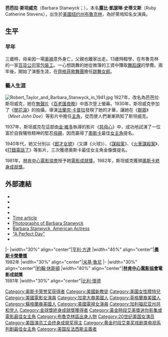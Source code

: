 {{noteTA
|G1=Show
|T=zh:芭芭拉·斯坦威克; zh-tw:芭芭拉·史坦威; 
|1=zh:斯坦威克; zh-tw:史坦威; 
}}
{{Infobox entertainer
| type = 女演員
| image         = Annex - Stanwyck, Barbara (Stella Dallas) 01.jpg
| image_size = 250px
| birthdate     = {{birth date|1907|7|16}}
| location      = {{USA}}[[美國|美國]][[紐約州|紐約州]][[布魯克林區|布魯克林區]]
| deathdate     = {{death date and age|1990|1|20|1907|7|16}}
| deathplace    = {{USA}}[[美國|美國]][[加利福尼亞州|加利福尼亞州]][[聖莫尼卡|聖莫尼卡]]
| occupation = 演員
| yearsactive   = 1927 – 1986
| spouse        =Frank Fay (1928 – 1935)<br />[[罗伯特·泰勒_(1911年)|罗伯特·泰勒]] (1939 – 1951)
| academyawards='''[[奧斯卡榮譽獎|奧斯卡榮譽獎]]'''<br>1982年 For superlative creativity and unique contribution to the art of screen acting
| goldenglobeawards='''最佳劇集、迷你影集及電視電影女配角'''<br>1983年 《The Thorn Birds》 <br> '''[[金球獎終身成就獎|金球獎終身成就獎]]'''<br>1986年 終身成就獎
| emmyawards='''最佳劇情類女主角'''<br>1961年 《The Barbara Stanwyck Show》<br>1966年 《The Big Valley》<br>'''最佳迷你影集及電視電影女配角'''<br>1983年 《The Thorn Birds》
| sagawards='''終身成就獎'''<br>1967年 終身成就獎
| awards='''[[AFI終身成就獎|AFI終身成就獎]]'''<br>1986年 終身成就獎
}}
'''芭芭拉·斯坦威克'''（Barbara Stanwyck；{{bd|1907年|7月16日|1990年|1月20日|catIdx=Stanwyck}}），本名'''露比·凱瑟琳·史蒂文斯'''（Ruby Catherine Stevens），出生於[[美國|美國]][[纽约州|纽约州]][[布魯克林|布魯克林]]，為好萊塢知名女演員。

== 生平 ==
=== 早年 ===
三歲時，母亲因一場[[車禍|車禍]]意外身亡，父親也離家出走。13歲時輟學，在布魯克林的一家[[百貨公司|百貨公司]]當[[包裝工|包裝工]]。一心想跳舞的她從微簿的工資中賺取[[舞蹈課|舞蹈課]]的學費。兩年後，開始了演藝生涯，在[[齊格菲歌舞團|齊格菲歌舞團]]擔任[[跳舞女郎|跳舞女郎]]。

=== 藝人生涯 ===
[[File:Robert_Taylor_and_Barbara_Stanwyck_in_1941.jpg|thumb]]
1927年，改名為芭芭拉·斯坦威克，她在[[無聲片|無聲片]]《[[百老匯夜晚|百老匯夜晚]]》中首次登上螢幕。1930年，斯坦威克參加了《[[閒花淚|閒花淚]]》的拍攝，導演[[法蘭克·卡普拉|法蘭克·卡普拉]]發現了她的才華，讓她在《[[群眾|群眾]]》（''Meet John Doe''）等影片中擔任[[主角|主角]]，從而使人們漸漸熟知了斯坦威克。

1937年，斯坦威克在這部由[[金·維多|金·維多]]執導的影片《[[慈母心|慈母心]]》中，成功地試演了一位富於自我犧牲精神的堅忍[[母親|母親]]，因而贏得了[[奧斯卡|奧斯卡]]最佳[[女主角|女主角]]提名。

1940年代，她又分別以《[[郎才女貌|郎才女貌]]》（又譯《火球》）、《[[謀殺案|謀殺案]]》、《[[火車謀殺案|火車謀殺案]]》、《[[打錯電話了|打錯電話了]]》等影片，三次獲德奧斯卡最佳女主角金像獎提名。

1981年，[[林肯中心電影協會|林肯中心電影協會]]授予她[[林肯中心電影協會電影成就獎|電影成就獎]]。1982年，斯坦威克獲頒[[奧斯卡終身成就獎|奧斯卡終身成就獎]]。



== 外部連結 ==
{{Commonscat|Barbara Stanwyck}}
{{wikiquote}}
* {{imdb|0001766}}
* {{tcmdb name|183111}}
* {{Amg name|67643}}
* {{ibdb|60876}}
* [http://www.time.com/time/sampler/article/0,8599,170907,00.html Time article] {{Wayback|url=http://www.time.com/time/sampler/article/0,8599,170907,00.html |date=20010913021940 }}
* [http://film.virtual-history.com/person.php?personid=910 Photographs of Barbara Stanwyck] {{Wayback|url=http://film.virtual-history.com/person.php?personid=910 |date=20081222174324 }}
* [http://www.cinemagraphe.com/barbara-stanwyck.php Barbara Stanwyck, American Actress] {{Wayback|url=http://www.cinemagraphe.com/barbara-stanwyck.php |date=20100219094159 }}
* [http://www.youtube.com/watch?v=F391_23ysbU "A Perfect Day"] {{Wayback|url=http://www.youtube.com/watch?v=F391_23ysbU |date=20101103142502 }}
* {{findagrave|1729}}

{{start box}}
{{s-awards}}
|-
|width="30%" align="center"|[[亨利·方達|亨利·方達]]
|width="40%" align="center"|'''[[奧斯卡榮譽獎|奧斯卡榮譽獎]]'''<br />1982年
|width="30%" align="center"|[[米基·魯尼|米基·魯尼]]
|-
|width="30%" align="center"|[[約翰·休斯頓|約翰·休斯頓]]
|width="40%" align="center"|'''[[林肯中心電影協會|林肯中心電影協會]]電影成就獎'''<br />1981年
|width="30%" align="center"|[[比利·懷德|比利·懷德]]
{{end box}}
{{塞西尔·B·德米尔奖}}
{{美国演员工会终身成就奖}}
{{黄金时段艾美奖剧情类最佳女主角}}
{{黄金时段艾美奖最佳喜剧类电视系列剧女主角}}
{{黃金時段艾美獎迷你影集／電視電影最佳女主角}}
{{AFI終身成就獎}}
{{Authority control}}
{{DEFAULTSORT: Stanwyck, Bababra}}
[[Category:奥斯卡荣誉奖获得者|Category:奥斯卡荣誉奖获得者]]
[[Category:美國新教徒|Category:美國新教徒]]
[[Category:美國女性模特兒|Category:美國女性模特兒]]
[[Category:美國電影女演員|Category:美國電影女演員]]
[[Category:加拿大裔美國人|Category:加拿大裔美國人]]
[[Category:英格蘭裔美國人|Category:英格蘭裔美國人]]
[[Category:蘇格蘭裔美國人|Category:蘇格蘭裔美國人]]
[[Category:美國電視女演員|Category:美國電視女演員]]
[[Category:加利福尼亚州共和党人|Category:加利福尼亚州共和党人]]
[[Category:金球獎終身成就獎獲得者|Category:金球獎終身成就獎獲得者]]
[[Category:黃金時段艾美獎迷你影集或電影最佳女主角|Category:黃金時段艾美獎迷你影集或電影最佳女主角]]
[[Category:布魯克林區出身人物|Category:布魯克林區出身人物]]
[[Category:20世纪美国女演员|Category:20世纪美国女演员]]
[[Category:美国演员工会终身成就奖得主|Category:美国演员工会终身成就奖得主]]
[[Category:黄金时段艾美奖戏剧类电视系列剧最佳女主角|Category:黄金时段艾美奖戏剧类电视系列剧最佳女主角]]
[[Category:美国反法西斯主義者|Category:美国反法西斯主義者]]